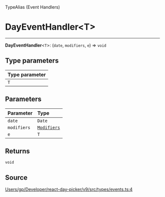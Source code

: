 <SectionTitle>TypeAlias (Event Handlers)</SectionTitle>

# DayEventHandler\<T\>

<Description>

</Description>

---

<a id="undefined" name="undefined"></a>

<SignatureMemberIdentifier>**DayEventHandler**\<`T`\>: (`date`, `modifiers`, `e`) => `void`</SignatureMemberIdentifier>

## Type parameters

| Type parameter |
| :------ |
| `T` |

## Parameters

| Parameter | Type |
| :------ | :------ |
| `date` | `Date` |
| `modifiers` | [`Modifiers`](/api/type-aliases/Modifiers.md) |
| `e` | `T` |

## Returns

`void`

## Source

[Users/gp/Developer/react-day-picker/v9/src/types/events.ts:4](https://github.com/gpbl/react-day-picker/blob/b97c86295/src/types/events.ts#L4)
